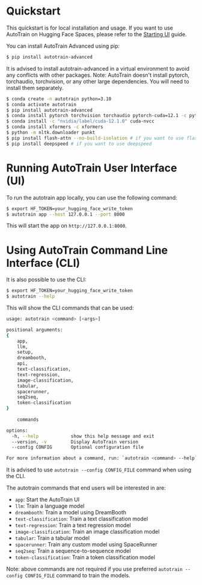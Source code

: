 # Quickstart

This quickstart is for local installation and usage.
If you want to use AutoTrain on Hugging Face Spaces, please refer to the [Starting UI](./starting_ui.mdx) guide.

You can install AutoTrain Advanced using pip:

```bash
$ pip install autotrain-advanced
```

It is advised to install autotrain-advanced in a virtual environment to avoid any conflicts with other packages.
Note: AutoTrain doesn't install pytorch, torchaudio, torchvision, or any other large dependencies. You will need to install them separately.

```bash
$ conda create -n autotrain python=3.10
$ conda activate autotrain
$ pip install autotrain-advanced
$ conda install pytorch torchvision torchaudio pytorch-cuda=12.1 -c pytorch -c nvidia
$ conda install -c "nvidia/label/cuda-12.1.0" cuda-nvcc
$ conda install xformers -c xformers
$ python -m nltk.downloader punkt
$ pip install flash-attn --no-build-isolation # if you want to use flash-attn
$ pip install deepspeed # if you want to use deepspeed
````

# Running AutoTrain User Interface (UI)

To run the autotrain app locally, you can use the following command:

```bash
$ export HF_TOKEN=your_hugging_face_write_token
$ autotrain app --host 127.0.0.1 --port 8000
```

This will start the app on `http://127.0.0.1:8000`.


# Using AutoTrain Command Line Interface (CLI)

It is also possible to use the CLI:

```bash
$ export HF_TOKEN=your_hugging_face_write_token
$ autotrain --help
```

This will show the CLI commands that can be used:

```bash
usage: autotrain <command> [<args>]

positional arguments:
{
    app,
    llm,
    setup,
    dreambooth,
    api,
    text-classification,
    text-regression,
    image-classification,
    tabular,
    spacerunner,
    seq2seq,
    token-classification
}
    
    commands

options:
  -h, --help            show this help message and exit
  --version, -v         Display AutoTrain version
  --config CONFIG       Optional configuration file

For more information about a command, run: `autotrain <command> --help`
```

It is advised to use `autotrain --config CONFIG_FILE` command when using the CLI.

The autotrain commands that end users will be interested in are:

- `app`: Start the AutoTrain UI
- `llm`: Train a language model
- `dreambooth`: Train a model using DreamBooth
- `text-classification`: Train a text classification model
- `text-regression`: Train a text regression model
- `image-classification`: Train an image classification model
- `tabular`: Train a tabular model
- `spacerunner`: Train any custom model using SpaceRunner
- `seq2seq`: Train a sequence-to-sequence model
- `token-classification`: Train a token classification model

Note: above commands are not required if you use preferred `autotrain --config CONFIG_FILE` command to train the models.